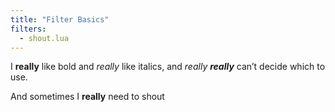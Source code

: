 ```yaml
---
title: "Filter Basics"
filters:
  - shout.lua
---
```


I **really** like bold and *really* like italics, and *really **really*** can't decide which to use.

[And sometimes I **really** need to shout]{.shout}
